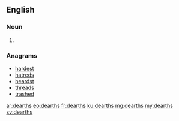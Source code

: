 ==English==

===Noun===
{{head|en|plural}}

# {{plural of|dearth|lang=en}}

===Anagrams===
* [[hardest#English|hardest]]
* [[hatreds#English|hatreds]]
* [[heardst#English|heardst]]
* [[threads#English|threads]]
* [[trashed#English|trashed]]

[[ar:dearths]]
[[eo:dearths]]
[[fr:dearths]]
[[ku:dearths]]
[[mg:dearths]]
[[my:dearths]]
[[sv:dearths]]